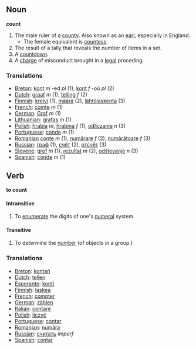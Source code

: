 == Noun ==

'''count'''

#The male ruler of a [[county]].  Also known as an [[earl]], especially in England.
#*The female equivalent is [[countess]].
#The result of a tally that reveals the number of items in a set.
#A [[countdown]].
#A [[charge]] of misconduct brought in a [[legal]] proceding.

=== Translations ===
*[[Breton]]: [[kont]] ''m'' -ed ''pl'' (1), [[kont]] ''f'' -où ''pl'' (2)
*[[Dutch]]: [[graaf]] ''m'' (1), [[telling]] ''f'' (2)
*[[Finnish]]: [[kreivi]] (1), [[määrä]] (2), [[lähtölaskenta]] (3)
*[[French]]: [[comte]] ''m'' (1)
*[[German]]: [[Graf]] ''m'' (1)
*[[Lithuanian]]: [[grafas]] ''m'' (1)
*[[Polish]]: [[hrabia]] ''m'', [[hrabina]] ''f'' (1), [[odliczanie]] ''n'' (3)
*[[Portuguese]]: [[conde]] ''m'' (1)
*[[Romanian]] [[conte]] ''m'' (1), [[numărare]] ''f'' (2), [[numărătoare]] ''f'' (3)
*[[Russian]]: [[граф]] (1), [[счёт]] (2), [[отсчёт]] (3)
*[[Slovene]]: [[grof]] ''m'' (1), [[rezultat]] ''m'' (2), [[odštevanje]] ''n'' (3)
*[[Spanish]]: [[conde]] ''m'' (1)

== Verb ==

'''to count'''

==== Intransitive ====
#To [[enumerate]] the digits of one's [[numeral]] system.

==== Transitive ====
#To determine the [[number]] (of objects in a group.)

=== Translations ===
*[[Breton]]: [[kontañ]]
*[[Dutch]]: [[tellen]]
*[[Esperanto]]: [[konti]]
*[[Finnish]]: [[laskea]]
*[[French]]: [[compter]]
*[[German]]: [[zählen]]
*[[Italian]]: [[contare]]
*[[Polish]]: [[liczyć]]
*[[Portuguese]]: [[contar]]
*[[Romanian]]: [[număra]]
*[[Russian]]: [[считать]] ''imperf''
*[[Spanish]]: [[contar]]